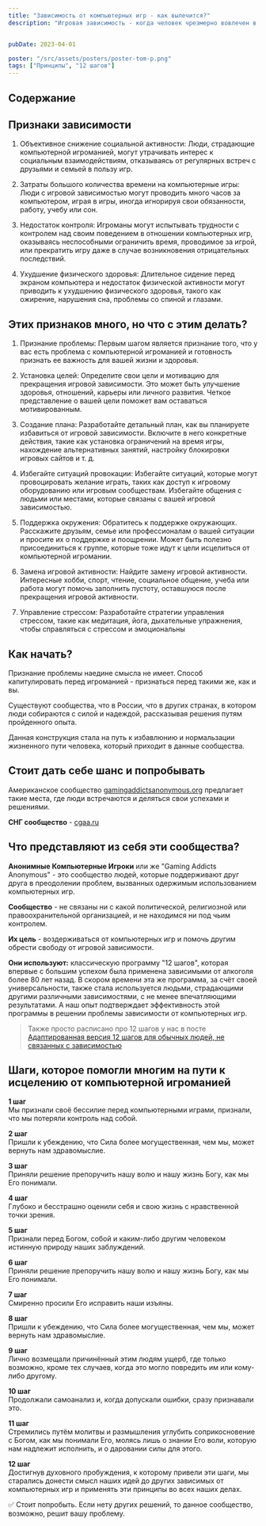 ```yaml
---
title: "Зависимость от компьютерных игр - как вылечится?"
description: "Игровая зависимость - когда человек чрезмерно вовлечен в компьютерные игры, теряет контроль и забывает о других важных аспектах жизни."


pubDate: 2023-04-01

poster: "/src/assets/posters/poster-tom-p.png"
tags: ["Принципы", "12 шагов"]
---
```


## Содержание

## Признаки зависимости

1. Объективное снижение социальной активности: Люди, страдающие компьютерной игроманией, могут утрачивать интерес к социальным взаимодействиям, отказываясь от регулярных встреч с друзьями и семьей в пользу игр.

2. Затраты большого количества времени на компьютерные игры: Люди с игровой зависимостью могут проводить много часов за компьютером, играя в игры, иногда игнорируя свои обязанности, работу, учебу или сон.

3. Недостаток контроля: Игроманы могут испытывать трудности с контролем над своим поведением в отношении компьютерных игр, оказываясь неспособными ограничить время, проводимое за игрой, или прекратить игру даже в случае возникновения отрицательных последствий.

4. Ухудшение физического здоровья: Длительное сидение перед экраном компьютера и недостаток физической активности могут приводить к ухудшению физического здоровья, такого как ожирение, нарушения сна, проблемы со спиной и глазами.

## Этих признаков много, но что с этим делать?

1. Признание проблемы: Первым шагом является признание того, что у вас есть проблема с компьютерной игроманией и готовность признать ее важность для вашей жизни и здоровья.

2. Установка целей: Определите свои цели и мотивацию для прекращения игровой зависимости. Это может быть улучшение здоровья, отношений, карьеры или личного развития. Четкое представление о вашей цели поможет вам оставаться мотивированным.

3. Создание плана: Разработайте детальный план, как вы планируете избавиться от игровой зависимости. Включите в него конкретные действия, такие как установка ограничений на время игры, нахождение альтернативных занятий, настройку блокировки игровых сайтов и т. д.

4. Избегайте ситуаций провокации: Избегайте ситуаций, которые могут провоцировать желание играть, таких как доступ к игровому оборудованию или игровым сообществам. Избегайте общения с людьми или местами, которые связаны с вашей игровой зависимостью.

5. Поддержка окружения: Обратитесь к поддержке окружающих. Расскажите друзьям, семье или профессионалам о вашей ситуации и просите их о поддержке и поощрении. Может быть полезно присоединиться к группе, которые тоже идут к цели исцелиться от компьютерной игромании.

6. Замена игровой активности: Найдите замену игровой активности. Интересные хобби, спорт, чтение, социальное общение, учеба или работа могут помочь заполнить пустоту, оставшуюся после прекращения игровой активности.

7. Управление стрессом: Разработайте стратегии управления стрессом, такие как медитация, йога, дыхательные упражнения, чтобы справляться с стрессом и эмоциональны

## Как начать?

Признание проблемы наедине смысла не имеет. Способ капитулировать перед игроманией - признаться перед такими же, как и вы.

Существуют сообщества, что в России, что в других странах, в котором люди собираются с силой и надеждой, рассказывая решения путям пройденного опыта.

Данная конструкция стала на путь к избавлюнию и нормальзации жизненного пути человека, который приходит в данные сообщества.

## Стоит дать себе шанс и попробывать

Американское сообщество [gamingaddictsanonymous.org](https://www.gamingaddictsanonymous.org/) предлагает такие места, где люди встречаются и деляться свои успехами и решениями.

**СНГ сообщество** - [cgaa.ru](https://cgaa.ru/)

## Что представляют из себя эти сообщества?

**Анонимные Компьютерные Игроки** или же "Gaming Addicts Anonymous" - это сообщество людей, которые поддерживают друг друга в преодолении проблем, вызванных одержимым использованием компьютерных игр.

**Сообщество** - не связаны ни с какой политической, религиозной или правоохранительной организацией, и не находимся ни под чьим контролем.

**Их цель** - воздерживаться от компьютерных игр и помочь другим обрести свободу от игровой зависимости.

**Они используют:**
классическую программу "12 шагов", которая впервые с большим успехом была применена зависимыми от алкоголя более 80 лет назад. В скором времени эта же программа, за счёт своей универсальности, также стала используется людьми, страдающими другими различными зависимостями, с не менее впечатляющими результатами. А наш опыт подтверждает эффективность этой программы в решении проблемы зависимости от компьютерных игр.

> Также просто расписано про 12 шагов у нас в посте [Адаптированная версия 12 шагов для обычных людей, не связанных с зависимостью](https://w-12.vercel.app/posts/the-usual-12-steps/)

## Шаги, которое помогли многим на пути к исцелению от компьютерной игроманией

**1 шаг** <br />
Мы признали своё бессилие перед компьютерными играми, признали, что мы потеряли контроль над собой.

**2 шаг** <br />
Пришли к убеждению, что Сила более могущественная, чем мы, может вернуть нам здравомыслие.

**3 шаг** <br />
Приняли решение препоручить нашу волю и нашу жизнь Богу, как мы Его понимали.

**4 шаг** <br />
Глубоко и бесстрашно оценили себя и свою жизнь с нравственной точки зрения.

**5 шаг** <br />
Признали перед Богом, собой и каким-либо другим человеком истинную природу наших заблуждений.

**6 шаг** <br />
Приняли решение препоручить нашу волю и нашу жизнь Богу, как мы Его понимали.

**7 шаг** <br />
Смиренно просили Его исправить наши изъяны.

**8 шаг** <br />
Пришли к убеждению, что Сила более могущественная, чем мы, может вернуть нам здравомыслие.

**9 шаг** <br />
Лично возмещали причинённый этим людям ущерб, где только возможно, кроме тех случаев, когда это могло повредить им или кому-либо другому.

**10 шаг** <br />
Продолжали самоанализ и, когда допускали ошибки, сразу признавали это.

**11 шаг** <br />
Стремились путём молитвы и размышления углубить соприкосновение с Богом, как мы понимали Его, молясь лишь о знании Его воли, которую нам надлежит исполнить, и о даровании силы для этого.

**12 шаг** <br />
Достигнув духовного пробуждения, к которому привели эти шаги, мы старались донести смысл наших идей до других зависимых от компьютерных игр и применять эти принципы во всех наших делах.

✅ Стоит попробыть. Если нету других решений, то данное сообщество, возможно, решит вашу проблему.
